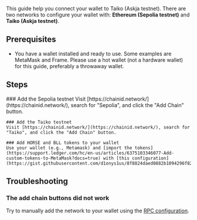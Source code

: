 
This guide help you connect your wallet to Taiko (Askja testnet). There are two networks to configure your wallet with: **Ethereum (Sepolia testnet)** and **Taiko (Askja testnet)**.

## Prerequisites

- You have a wallet installed and ready to use. Some examples are MetaMask and Frame. Please use a hot wallet (not a hardware wallet) for this guide, preferably a throwaway wallet.

## Steps

<Steps>
    ### Add the Sepolia testnet
    Visit [https://chainid.network/](https://chainid.network/), search for "Sepolia", and click the "Add Chain" button.

    ### Add the Taiko testnet
    Visit [https://chainid.network/](https://chainid.network/), search for "Taiko", and click the "Add Chain" button.

    ### Add HORSE and BLL tokens to your wallet
    Use your wallet (e.g., Metamask) and [import the tokens](https://support.ledger.com/hc/en-us/articles/6375103346077-Add-custom-tokens-to-MetaMask?docs=true) with [this configuration](https://gist.githubusercontent.com/d1onys1us/8f8824daed0882b1094296f824fae53c/raw/15204c4a4927a7f48a78c195323ce0d573d6b7c0/taiko_tokens.json).
</Steps>

## Troubleshooting
### The add chain buttons did not work
Try to manually add the network to your wallet using the [RPC configuration](/docs/reference/rpc-configuration).
